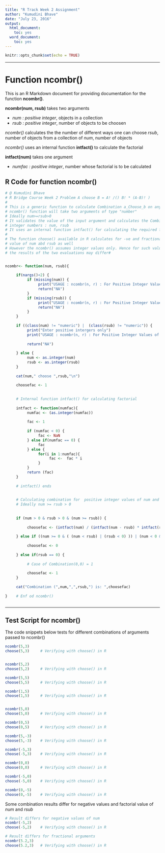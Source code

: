 ---
title: "R Track Week 2 Assignment"
author: "Kumudini Bhave"
date: "July 23, 2016"
output:
  html_document:
    toc: yes
  word_document:
    toc: yes
---

```{r setup, include=FALSE}
knitr::opts_chunk$set(echo = TRUE)
```
******
# **Function ncombr()**

This is an R Markdown document for providing documentation for the function **ncombr()**.

**ncombr(num, rsub)** takes two arguments

- *num : positive integer*, objects in a collection
- *rsub : positive integer*, number of objects to be choosen

*ncombr()* calculates the the number of different ways one can choose *rsub*, number of objects from a collection of *num*, number of objects  


*ncombr()* uses an internal function **intfact()** to calculate the factorial

**intfact(num)** takes one argument

- *numfac : positive integer*, number whose factorial is to be calculated

## R Code for function ncombr()

```{r}
# @ Kumudini Bhave 
# R Bridge Course Week 2 Problem A choose B = A! /() B! * (A-B)! )
#
# This is a generic function to calculate Combination a_Choose_b on any given positive number
# ncombr() function will take two arguments of type "number" 
# Ideally num>=rsub>0
# It validates the value of the input argument and calculates the Combination for set of positive 
# integer numbers : num, rsub
# It uses an internal function intfact() for calculating the required factorials
#
# The function choose() available in R calculates for -ve and fractional 
# value of num abd rsub as well 
# However the ncombr() assumes integer values only. Hence for such values 
# the results of the two evaluations may differ#


ncombr<- function(num, rsub){
     
     if(nargs()<2) {
          if (missing(num)) {
               print("USAGE : ncombr(n, r) : For Positive Integer Values of n ")
               return("NA")
          } 
          if (missing(rsub)) {
               print("USAGE : ncombr(n, r) : For Positive Integer Values of r ")
               return("NA")
          }
     }
     
     if ((class(num) != "numeric") |  (class(rsub) != "numeric")) {
          print("Enter positive intergers only")
          print("USAGE : ncombr(n, r) : For Positive Integer Values of n And r ")
          
          return("NA")
          
     } else {
          num <- as.integer(num)
          rsub <- as.integer(rsub)
     }
     
     cat(num," choose ",rsub,"\n")
     
     choosefac <- 1
     
     
     # Internal function intfact() for calculating factorial
     
     intfact <- function(numfac){
          numfac <- (as.integer(numfac))
          
          fac <- 1
          
          if (numfac < 0) {
               fac <- NaN
          } else if(numfac == 0) {
               fac
          } else {
               for(i in 1:numfac){
                    fac <-  fac * i
               }
          }
          return (fac)
     }
     
     # intfact() ends
     
     
     # Calculating combination for  positive integer values of num and rsub
     # Ideally num >= rsub > 0
     
     
     if (num > 0 & rsub > 0 & (num >= rsub)) {
          
          choosefac <- (intfact(num) / (intfact(num - rsub) * intfact(rsub)))
          
     } else if ((num >= 0 & ( (num < rsub) | (rsub < 0) )) | (num < 0 & rsub < 0)) {
          
          choosefac <- 0
          
     } else if(rsub == 0) {
          
          # Case of Combination(0,0) = 1
          
          choosefac <- 1
     }
     
     cat("Combination (",num,",",rsub,") is: ",choosefac)
          
}    # Enf od ncombr()



```
******
## Test Script for ncombr()

The code snippets below tests for different combinations of arguments passed to ncombr()

```{r }

ncombr(5,3)
choose(5,3)     # Verifying with choose() in R


ncombr(5,2)
choose(5,2)     # Verifying with choose() in R

ncombr(5,5)
choose(5,5)     # Verifying with choose() in R

ncombr(1,5)
choose(1,5)     # Verifying with choose() in R


ncombr(5,0)
choose(5,0)     # Verifying with choose() in R

ncombr(0,5)
choose(0,5)     # Verifying with choose() in R

ncombr(5,-3)
choose(5,-3)    # Verifying with choose() in R

ncombr(-5,3)
choose(-5,3)    # Verifying with choose() in R

ncombr(0,0)
choose(0,0)     # Verifying with choose() in R

ncombr(-5,0)
choose(-5,0)    # Verifying with choose() in R

ncombr(0,-5)
choose(0,-5)    # Verifying with choose() in R
```

Some combination results differ for negative values and factorial value of *num* and *rsub*

```{r}
# Result differs for negative values of num
ncombr(-5,2)
choose(-5,2)    # Verifying with choose() in R

# Result differs for fractional arguments
ncombr(5.2,3)
choose(5.2,3)   # Verifying with choose() in R

```

